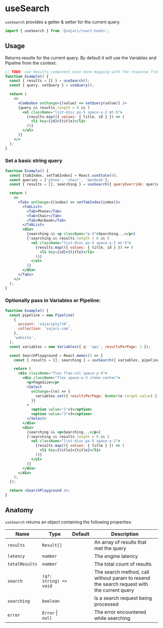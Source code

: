 
<SEO title="useSearch" description="useSearch provides a getter & setter for the current query." />

# useSearch

`useSearch` provides a getter & setter for the current query.

```js
import { useSearch } from '@sajari/react-hooks';
```

## Usage

Returns results for the current query. By default it will use the Variables and Pipeline from the context:

```jsx
// TODO: use Results component once done mapping with the response from backend
function Example() {
  const { results = [] } = useSearch();
  const { query, setQuery } = useQuery();

  return (
    <>
      <Combobox onChange={(value) => setQuery(value)} />
      {query && results.length > 0 && (
        <ul className="list-disc px-5 space-y-2 mt-5">
          {results.map(({ values: { title, id } }) => (
            <li key={id}>{title}</li>
          ))}
        </ul>
      )}
    </>
  );
}
```

### Set a basic string query

```jsx
function Example() {
  const [tabIndex, setTabIndex] = React.useState(0);
  const queries = ['phone', 'chair', 'macbook'];
  const { results = [], searching } = useSearch({ queryOverride: queries[tabIndex] });

  return (
    <>
      <Tabs onChange={(index) => setTabIndex(index)}>
        <TabList>
          <Tab>Phone</Tab>
          <Tab>Chair</Tab>
          <Tab>Macbook</Tab>
        </TabList>
        <div>
          {searching && <p className="p-4">Searching...</p>}
          {!searching && results.length > 0 && (
            <ul className="list-disc px-5 space-y-2 mt-5">
              {results.map(({ values: { title, id } }) => (
                <li key={id}>{title}</li>
              ))}
            </ul>
          )}
        </div>
      </Tabs>
    </>
  );
}
```

### Optionally pass in Variables or Pipeline:

```jsx
function Example() {
  const pipeline = new Pipeline(
    {
      account: 'sajariptyltd',
      collection: 'sajari-com',
    },
    'website',
  );
  const variables = new Variables({ q: 'api', resultsPerPage: 1 });

  const SearchPlayground = React.memo(() => {
    const { results = [], searching } = useSearch({ variables, pipeline, fields: {} });

    return (
      <div className="flex flex-col space-y-4">
        <div className="flex space-x-3 items-center">
          <p>PageSize</p>
          <Select
            onChange={(e) => {
              variables.set({ resultsPerPage: Number(e.target.value) });
            }}
          >
            <option value="1">1</option>
            <option value="3">3</option>
          </Select>
        </div>
        <div>
          {searching && <p>Searching...</p>}
          {!searching && results.length > 0 && (
            <ul className="list-disc px-5 space-y-2">
              {results.map(({ values: { title } }) => (
                <li key={title}>{title}</li>
              ))}
            </ul>
          )}
        </div>
      </div>
    );
  });

  return <SearchPlayground />;
}
```

## Anatomy

`useSearch` returns an object containing the following properties:

| Name           | Type                   | Default | Description                                                                               |
| -------------- | ---------------------- | ------- | ----------------------------------------------------------------------------------------- |
| `results`      | `Result[]`             |         | An array of results that met the query                                                    |
| `latency`      | `number`               |         | The engine latency                                                                        |
| `totalResults` | `number`               |         | The total count of results                                                                |
| `search`       | `(q?: string) => void` |         | The search method, call without param to resend the search request with the current query |
| `searching`    | `boolean`              |         | Is a search request being processed                                                       |
| `error`        | `Error` \| `null`      |         | The error encountered while searching                                                     |
